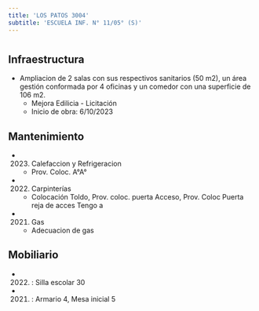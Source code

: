 ```yaml
---
title: 'LOS PATOS 3004'
subtitle: 'ESCUELA INF. N° 11/05° (S)'
---
```


#
## Infraestructura

* Ampliacion de 2 salas con sus respectivos sanitarios (50 m2), un área gestión conformada por 4 oficinas y un comedor con una superficie de 106 m2. 
    + Mejora Edilicia - Licitación 
    + Inicio de obra: 6/10/2023 






## Mantenimiento

*  (2023) Calefaccion y Refrigeracion 
    + Prov. Coloc. A°A°

*  (2022) Carpinterías 
    + Colocación Toldo, Prov. coloc. puerta Acceso, Prov. Coloc Puerta reja de acces Tengo a

*  (2021) Gas 
    + Adecuacion de gas





## Mobiliario

*  (2022) : Silla escolar 30 

*  (2021) : Armario 4, Mesa inicial 5 



